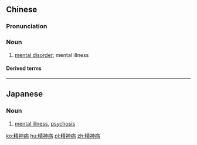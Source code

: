 ==Chinese==
{{zh-forms|type=21}}

===Pronunciation===
{{zh-pron
|m=jīngshénbìng
|c=zing1 san4 beng6
|mn=kh:cheng-sîn-pēⁿ/tp:cheng-sîn-pīⁿ
|cat=n
}}

===Noun===
{{zh-noun}}

# [[mental disorder]]; mental illness

====Derived terms====
{{zh-der|精神病學|精神病院}}

----

==Japanese==
{{ja-kanjitab|せい|しん|びょう|yomi=on}}

===Noun===
{{ja-noun|せいしんびょう}}

# [[mental illness]], [[psychosis]]

[[ko:精神病]]
[[hu:精神病]]
[[pl:精神病]]
[[zh:精神病]]